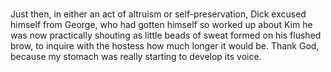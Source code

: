 # 

Just then, in either an act of altruism or self-preservation, Dick excused himself from George, who had gotten himself so worked up about Kim he was now practically shouting as little beads of sweat formed on his flushed brow, to inquire with the hostess how much longer it would be. Thank God, because my stomach was really starting to develop its voice.

